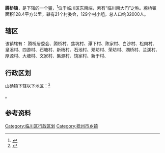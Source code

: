 {{中国乡级行政区|36/10/02/114/000
|汉语拼音 = TengQiaoZhen
|其他语言 = 
|其他语言名称 = 
|旧称 =
|地名出处 = 
|位置图文件名 = 腾桥镇 20150317 110005.jpg
|位置图描述 = 腾桥镇集镇
|自定义图片=
|建置时间 = 1958
|领导职位 = 镇长
|领导名称 = ?
|政府驻地 = 腾桥村<ref name="#1">[http://www.jxqhdm.cn/result.aspx?id=36100211421520000021 地名查询] {{webarchive|url=https://web.archive.org/web/20160304221534/http://www.jxqhdm.cn/result.aspx?id=36100211421520000021 |date=2016-03-04 }}</ref>
|毗邻 = 
|总面积 = 128.4平方米
|总人口 = 32000人
|户籍人口 = 
|户籍人口年份 = 
|常住人口 = 
|常住人口年份 = 
|人口密度 = 
|GDP = 
|邮政编码 = 344126<ref name="#1"/>
|电话区号 = 
|官方网站 = www.tengqiao.gov.cn
|网站名称 = 
}}
'''腾桥镇'''，是{{PRC admin/fullname|36/10/02/114/000|3}}下辖的一个[[镇|镇]]，<ref>{{PRC admin/ref sgc|{{PRC admin/parent|36/10/02/114/000}}}}</ref>位于临川区东南端，素有“临川南大门”之称。腾桥镇面积128.4平方公里，辖有21个村委会，129个村小组，总人口约32000人。


==辖区==
该镇辖有：	腾桥居委会、腾桥村、焦坑村、潭下村、陈家村、白沙村、松岗村、皇溪村、四游村、石塘村、新杨村、石池村、邓坊村、荣坊村、湖桥村、兰溪村、厚源村、大塘村、文家村、集源村、饶家村、新于村、


== 行政区划 ==

山砀镇下辖以下地区：<ref>{{PRC admin/ref sgc|36/10/02/114/000}}</ref>

{{PRC admin/children|36/10/02/114/000}}。


== 参考资料 ==
{{Reflist}}


{{抚州市临川区行政区划}}
{{江西行政区划小作品}}
[[Category:临川区行政区划|Category:临川区行政区划]]
[[Category:抚州市乡镇|Category:抚州市乡镇]]